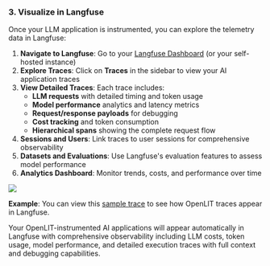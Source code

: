 ### 3. Visualize in Langfuse

Once your LLM application is instrumented, you can explore the telemetry data in Langfuse:

1. **Navigate to Langfuse**: Go to your [Langfuse Dashboard](https://cloud.langfuse.com) (or your self-hosted instance)
2. **Explore Traces**: Click on **Traces** in the sidebar to view your AI application traces
3. **View Detailed Traces**: Each trace includes:
   - **LLM requests** with detailed timing and token usage
   - **Model performance** analytics and latency metrics
   - **Request/response payloads** for debugging
   - **Cost tracking** and token consumption
   - **Hierarchical spans** showing the complete request flow
4. **Sessions and Users**: Link traces to user sessions for comprehensive observability
5. **Datasets and Evaluations**: Use Langfuse's evaluation features to assess model performance
6. **Analytics Dashboard**: Monitor trends, costs, and performance over time

<Frame>
  <img src="https://langfuse.com/images/cookbook/otel-integration-openlit/openlit-openai-trace.png" />
</Frame>

**Example**: You can view this [sample trace](https://cloud.langfuse.com/project/cloramnkj0002jz088vzn1ja4/traces/64902f6a5b4f27738be939b7ad38eab3?timestamp=2025-02-02T22%3A09%3A53.053Z) to see how OpenLIT traces appear in Langfuse.

Your OpenLIT-instrumented AI applications will appear automatically in Langfuse with comprehensive observability including LLM costs, token usage, model performance, and detailed execution traces with full context and debugging capabilities.
